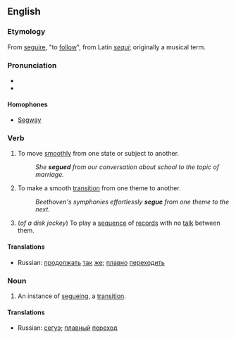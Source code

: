 ==English==
===Etymology===
From {{It.}} [[seguire]], "to [[follow]]", from Latin ''[[sequi]]''; originally a musical term.

===Pronunciation===
*{{IPA|/ˈsɛgweɪ/}}
*{{audio|en-us-segue.ogg|Audio (US)}}

====Homophones====
*[[Segway]]

===Verb===
{{en-verb|seugues|segueing|segued|segued}}

# To move [[smoothly]] from one state or subject to another.
#: ''She '''segued''' from our conversation about school to the topic of marriage.''
#{{music}} To make a smooth [[transition]] from one theme to another.
#: ''Beethoven's symphonies effortlessly '''segue''' from one theme to the next.''
#(''of a disk jockey'') To play a [[sequence]] of [[record]]s with no [[talk]] between them.

====Translations====
{{top}}
{{mid}}
*Russian: [[продолжать]] [[так]] [[же]]; [[плавно]] [[переходить]]
{{bottom}}

===Noun===
{{en-noun}}

# An instance of [[segueing]], a [[transition]].

====Translations====
{{top}}
{{mid}}
*Russian: [[сегуэ]]; [[плавный]] [[переход]]
{{bottom}}